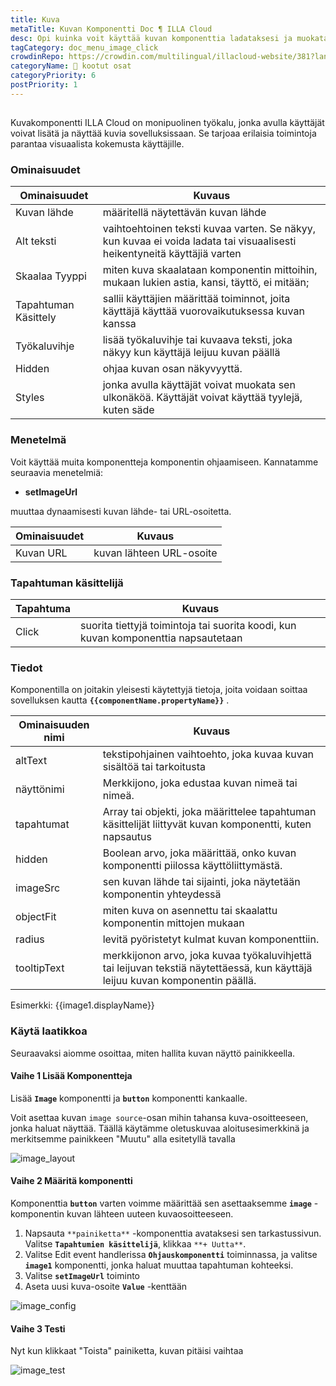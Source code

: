 ```yaml
---
title: Kuva
metaTitle: Kuvan Komponentti Doc ¶ ILLA Cloud
desc: Opi kuinka voit käyttää kuvan komponenttia ladataksesi ja muokataksesi kuvaa ILLA Cloudissa.
tagCategory: doc_menu_image_click
crowdinRepo: https://crowdin.com/multilingual/illacloud-website/381?languages=fi&filter=basic&value=0
categoryName: 🧬 kootut osat
categoryPriority: 6
postPriority: 1
---
```


## <h2 hidden>Mikä on kuva?</h2>

Kuvakomponentti ILLA Cloud on monipuolinen työkalu, jonka avulla käyttäjät voivat lisätä ja näyttää kuvia sovelluksissaan. Se tarjoaa erilaisia toimintoja parantaa visuaalista kokemusta käyttäjille.

### Ominaisuudet

| Ominaisuudet         | Kuvaus                                                                                                                               |
| -------------------- | ------------------------------------------------------------------------------------------------------------------------------------ |
| Kuvan lähde          | määritellä näytettävän kuvan lähde                                                                                                   |
| Alt teksti           | vaihtoehtoinen teksti kuvaa varten. Se näkyy, kun kuvaa ei voida ladata tai visuaalisesti heikentyneitä käyttäjiä varten             |
| Skaalaa Tyyppi       | miten kuva skaalataan komponentin mittoihin, mukaan lukien astia, kansi, täyttö, ei mitään;                                          |
| Tapahtuman Käsittely | sallii käyttäjien määrittää toiminnot, joita käyttäjä käyttää vuorovaikutuksessa kuvan kanssa                                        |
| Työkaluvihje         | lisää työkaluvihje tai kuvaava teksti, joka näkyy kun käyttäjä leijuu kuvan päällä                                                   |
| Hidden               | ohjaa kuvan osan näkyvyyttä.                                                                                                         |
| Styles               | jonka avulla käyttäjät voivat muokata sen ulkonäköä. Käyttäjät voivat käyttää tyylejä, kuten säde                                    |

### Menetelmä

Voit käyttää muita komponentteja komponentin ohjaamiseen. Kannatamme seuraavia menetelmiä:

-   **setImageUrl**

muuttaa dynaamisesti kuvan lähde- tai URL-osoitetta.

| Ominaisuudet | Kuvaus                   |
| ------------ | ------------------------ |
| Kuvan URL    | kuvan lähteen URL-osoite |

### Tapahtuman käsittelijä

| Tapahtuma | Kuvaus                                                                             |
| --------- | ---------------------------------------------------------------------------------- |
| Click     | suorita tiettyjä toimintoja tai suorita koodi, kun kuvan komponenttia napsautetaan |

### Tiedot

Komponentilla on joitakin yleisesti käytettyjä tietoja, joita voidaan soittaa sovelluksen kautta **`{{componentName.propertyName}}`** .

| Ominaisuuden nimi | Kuvaus                                                                                                                        |
| ----------------- | ----------------------------------------------------------------------------------------------------------------------------- |
| altText           | tekstipohjainen vaihtoehto, joka kuvaa kuvan sisältöä tai tarkoitusta                                                         |
| näyttönimi        | Merkkijono, joka edustaa kuvan nimeä tai nimeä.                                                                               |
| tapahtumat        | Array tai objekti, joka määrittelee tapahtuman käsittelijät liittyvät kuvan komponentti, kuten napsautus                      |
| hidden            | Boolean arvo, joka määrittää, onko kuvan komponentti piilossa käyttöliittymästä.                                              |
| imageSrc          | sen kuvan lähde tai sijainti, joka näytetään komponentin yhteydessä                                                           |
| objectFit         | miten kuva on asennettu tai skaalattu komponentin mittojen mukaan                                                             |
| radius            | levitä pyöristetyt kulmat kuvan komponenttiin.                                                                                |
| tooltipText       | merkkijonon arvo, joka kuvaa työkaluvihjettä tai leijuvan tekstiä näytettäessä, kun käyttäjä leijuu kuvan komponentin päällä. |

Esimerkki: {{image1.displayName}}

### Käytä laatikkoa

Seuraavaksi aiomme osoittaa, miten hallita kuvan näyttö painikkeella.

#### Vaihe 1 Lisää Komponentteja

Lisää **`Image`** komponentti ja **`button`** komponentti kankaalle.

Voit asettaa kuvan `image source`-osan mihin tahansa kuva-osoitteeseen, jonka haluat näyttää. Täällä käytämme oletuskuvaa aloitusesimerkkinä ja merkitsemme painikkeen "Muutu" alla esitetyllä tavalla

![image_layout](https://cdn.illacloud.com/official-website/img/official-site/components/image_layout.jpg)

#### Vaihe 2 Määritä komponentti

Komponenttia **`button`** varten voimme määrittää sen asettaaksemme **`image`** -komponentin kuvan lähteen uuteen kuvaosoitteeseen.

1.  Napsauta `**painiketta**` -komponenttia avataksesi sen tarkastussivun. Valitse **`Tapahtumien käsittelijä`**, klikkaa `**+ Uutta**`.
2.  Valitse Edit event handlerissa **`Ohjauskomponentti`** toiminnassa, ja valitse **`image1`** komponentti, jonka haluat muuttaa tapahtuman kohteeksi.
3.  Valitse **`setImageUrl`** toiminto
4.  Aseta uusi kuva-osoite **`Value`** -kenttään

![image_config](https://cdn.illacloud.com/official-website/img/official-site/components/image_config.jpg)

#### Vaihe 3 Testi

Nyt kun klikkaat "Toista" painiketta, kuvan pitäisi vaihtaa

![image_test](https://cdn.illacloud.com/official-website/img/official-site/components/image_test.gif)
